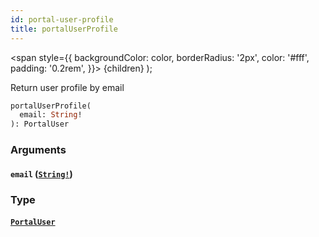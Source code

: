 ```yaml
---
id: portal-user-profile
title: portalUserProfile
---
```


<span
style={{
      backgroundColor: color,
      borderRadius: '2px',
      color: '#fff',
      padding: '0.2rem',
    }}>
{children}
</span>
);

Return user profile by email

```graphql
portalUserProfile(
  email: String!
): PortalUser

```

### Arguments

#### `email` ([`String!`](/api/scalars/string))

### Type

#### [`PortalUser`](/api/objects/portal-user)
